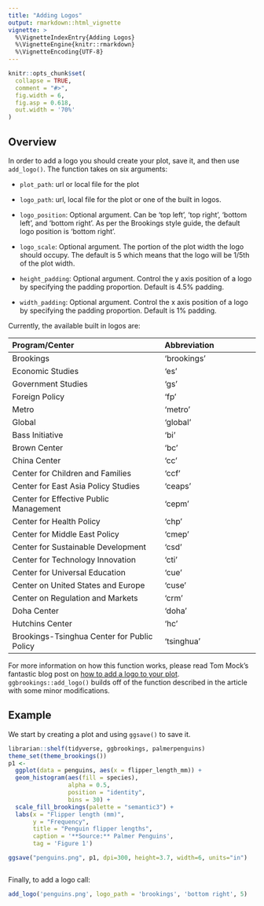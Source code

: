 ```yaml
---
title: "Adding Logos"
output: rmarkdown::html_vignette
vignette: >
  %\VignetteIndexEntry{Adding Logos}
  %\VignetteEngine{knitr::rmarkdown}
  %\VignetteEncoding{UTF-8}
---
```


```r
knitr::opts_chunk$set(
  collapse = TRUE,
  comment = "#>",
  fig.width = 6,
  fig.asp = 0.618,
  out.width = '70%'
)
```

## Overview

In order to add a logo you should create your plot, save it, and then use `add_logo()`.
The function takes on six arguments:

-   `plot_path`: url or local file for the plot

-   `logo_path`: url, local file for the plot or one of the built in logos.

-   `logo_position`: Optional argument.
    Can be 'top left', 'top right', 'bottom left', and 'bottom right'.
    As per the Brookings style guide, the default logo position is 'bottom right'.

-   `logo_scale`: Optional argument.
    The portion of the plot width the logo should occupy.
    The default is 5 which means that the logo will be 1/5th of the plot width.

-   `height_padding`: Optional argument.
    Control the y axis position of a logo by specifying the padding proportion.
    Default is 4.5% padding.

-   `width_padding`: Optional argument.
    Control the x axis position of a logo by specifying the padding proportion.
    Default is 1% padding.

Currently, the available built in logos are:

+---------------------------------------------+----------------------------+
| Program/Center                              | Abbreviation               |
+:============================================+:===========================+
| Brookings                                   | 'brookings'                |
+---------------------------------------------+----------------------------+
| Economic Studies                            | 'es'                       |
+---------------------------------------------+----------------------------+
| Government Studies                          | 'gs'                       |
+---------------------------------------------+----------------------------+
| Foreign Policy                              | 'fp'                       |
+---------------------------------------------+----------------------------+
| Metro                                       | 'metro'                    |
+---------------------------------------------+----------------------------+
| Global                                      | 'global'                   |
+---------------------------------------------+----------------------------+
| Bass Initiative                             | 'bi'                       |
+---------------------------------------------+----------------------------+
| Brown Center                                | 'bc'                       |
+---------------------------------------------+----------------------------+
| China Center                                | 'cc'                       |
+---------------------------------------------+----------------------------+
| Center for Children and Families            | 'ccf'                      |
+---------------------------------------------+----------------------------+
| Center for East Asia Policy Studies         | 'ceaps'                    |
+---------------------------------------------+----------------------------+
| Center for Effective Public Management      | 'cepm'                     |
+---------------------------------------------+----------------------------+
| Center for Health Policy                    | 'chp'                      |
+---------------------------------------------+----------------------------+
| Center for Middle East Policy               | 'cmep'                     |
+---------------------------------------------+----------------------------+
| Center for Sustainable Development          | 'csd'                      |
+---------------------------------------------+----------------------------+
| Center for Technology Innovation            | 'cti'                      |
+---------------------------------------------+----------------------------+
| Center for Universal Education              | 'cue'                      |
+---------------------------------------------+----------------------------+
| Center on United States and Europe          | 'cuse'                     |
+---------------------------------------------+----------------------------+
| Center on Regulation and Markets            | 'crm'                      |
+---------------------------------------------+----------------------------+
| Doha Center                                 | 'doha'                     |
+---------------------------------------------+----------------------------+
| Hutchins Center                             | 'hc'                       |
+---------------------------------------------+----------------------------+
| Brookings-Tsinghua Center for Public Policy | 'tsinghua'                 |
+---------------------------------------------+----------------------------+

For more information on how this function works, please read Tom Mock's fantastic blog post on [how to add a logo to your plot](https://themockup.blog/posts/2019-01-09-add-a-logo-to-your-plot/).
`ggbrookings::add_logo()` builds off of the function described in the article with some minor modifications.

## Example

We start by creating a plot and using `ggsave()` to save it.

```r
librarian::shelf(tidyverse, ggbrookings, palmerpenguins)
theme_set(theme_brookings())
p1 <-
  ggplot(data = penguins, aes(x = flipper_length_mm)) +
  geom_histogram(aes(fill = species),
                 alpha = 0.5,
                 position = "identity",
                 bins = 30) +
  scale_fill_brookings(palette = "semantic3") +
  labs(x = "Flipper length (mm)",
       y = "Frequency",
       title = "Penguin flipper lengths",
       caption = '**Source:** Palmer Penguins',
       tag = 'Figure 1')

ggsave("penguins.png", p1, dpi=300, height=3.7, width=6, units="in")



```

Finally, to add a logo call:

```r

add_logo('penguins.png', logo_path = 'brookings', 'bottom right', 5)
```
